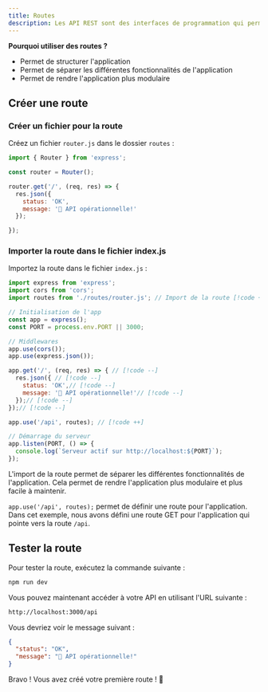 ```yaml
--- 
title: Routes
description: Les API REST sont des interfaces de programmation qui permettent de communiquer avec des serveurs web. Elles sont basées sur le protocole HTTP et permettent de manipuler des ressources.
---
```


**Pourquoi utiliser des routes ?**

- Permet de structurer l'application
- Permet de séparer les différentes fonctionnalités de l'application
- Permet de rendre l'application plus modulaire

## Créer une route

### Créer un fichier pour la route

Créez un fichier ```router.js``` dans le dossier ```routes``` :

```js
import { Router } from 'express';

const router = Router();

router.get('/', (req, res) => {
  res.json({ 
    status: 'OK',
    message: '🚀 API opérationnelle!'
  });

});
```

### Importer la route dans le fichier index.js

Importez la route dans le fichier ```index.js``` :

```js
import express from 'express';
import cors from 'cors';
import routes from './routes/router.js'; // Import de la route [!code ++]

// Initialisation de l'app
const app = express();
const PORT = process.env.PORT || 3000;

// Middlewares
app.use(cors());
app.use(express.json());

app.get('/', (req, res) => { // [!code --]
  res.json({ // [!code --]
    status: 'OK',// [!code --]
    message: '🚀 API opérationnelle!'// [!code --]
  });// [!code --]
});// [!code --]

app.use('/api', routes); // [!code ++]

// Démarrage du serveur
app.listen(PORT, () => {
  console.log(`Serveur actif sur http://localhost:${PORT}`);
});

```

<Callout type="info" title="Pourquoi importer la route ?">

L'import de la route permet de séparer les différentes fonctionnalités de l'application. Cela permet de rendre l'application plus modulaire et plus facile à maintenir.
</Callout>

<Callout type="info" title="Pourquoi utiliser `app.use('/api', routes);` ?">

```app.use('/api', routes);``` permet de définir une route pour l'application. Dans cet exemple, nous avons défini une route GET pour l'application qui pointe vers la route ```/api```.
</Callout>

## Tester la route

Pour tester la route, exécutez la commande suivante :

```bash
npm run dev
```

Vous pouvez maintenant accéder à votre API en utilisant l'URL suivante :

```bash
http://localhost:3000/api
```

Vous devriez voir le message suivant :

```json 
{
  "status": "OK",
  "message": "🚀 API opérationnelle!"
}
```

Bravo ! Vous avez créé votre première route ! 🎉


